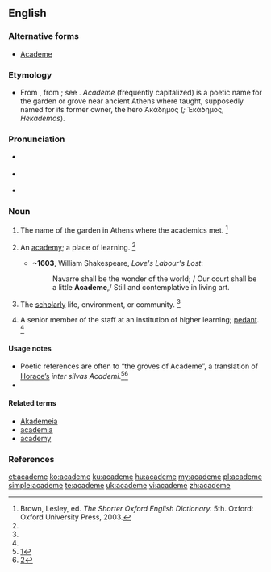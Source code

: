 ==English==

===Alternative forms===
* [[Academe]]

===Etymology===
* From {{etyl|NL.|en}} {{term|academia|lang=la}}, from {{etyl|grc|en}} {{term|Ἀκαδημία|lang=grc}}; see {{term|academy|lang=en}}. ''Academe'' (frequently capitalized) is a poetic name for the garden or grove near ancient Athens where {{w|Plato}} taught, supposedly named for its former owner, the hero Ἀκάδημος (''{{w|Akademos}};'' Ἑκάδημος, ''Hekademos'').

===Pronunciation===
* {{a|RP}} {{IPA|/ˈæk.ə.diːm/|lang=en}}
* {{a|US}} {{IPA|/ˈæk.əˌdim/|lang=en}}
* {{rhymes|iːm|lang=en}}

===Noun===
{{en-noun}}

# {{context|historical|lang=en}} The name of the garden in Athens where the academics met. {{defdate|First attested in the late 16th century.}}<ref name=SOED>Brown, Lesley, ed. ''The Shorter Oxford English Dictionary.'' 5th. Oxford: Oxford University Press, 2003.</ref>
# {{context|poetic|lang=en}} An [[academy]]; a place of learning. {{defdate|First attested in the late 16th century.}}<ref name=SOED/>
#* '''~1603''', William Shakespeare, ''Love's Labour's Lost'':
#*: Navarre shall be the wonder of the world; / Our court shall be a little '''Academe''',/ Still and contemplative in living art.
# {{context|poetic|lang=en}} The [[scholarly]] life, environment, or community. {{defdate|First attested in the mid 19th century.}}<ref name=SOED/>
# A senior member of the staff at an institution of higher learning; [[pedant]]. {{defdate|First attested in the mid 20th century.}}<ref name=SOED/>

====Usage notes====
* Poetic references are often to “the groves of Academe”, a translation of [[w:Horace|Horace’s]] ''inter silvas Academi''.<ref>[http://books.google.com/books?id=NHYXAAAAIAAJ&pg=RA3-PA169&dq=%22silvas+Academi%22&lr=&as_brr=1#PRA3-PA169,M1]</ref><ref>[http://books.google.com/books?id=nVE3QD1Y5RAC&pg=PA14&dq=%22silvas+Academi%22&lr=&sig=pymz2Xcnaldixpke_6QPFsNSGxk]</ref>
* 

====Related terms====
* [[Akademeia]]
* [[academia]]
* [[academy]]

===References===
<references/>

[[et:academe]]
[[ko:academe]]
[[ku:academe]]
[[hu:academe]]
[[my:academe]]
[[pl:academe]]
[[simple:academe]]
[[te:academe]]
[[uk:academe]]
[[vi:academe]]
[[zh:academe]]